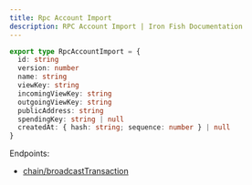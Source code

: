 ```yaml
---
title: Rpc Account Import
description: RPC Account Import | Iron Fish Documentation
---
```

```typescript
export type RpcAccountImport = {
  id: string
  version: number
  name: string
  viewKey: string
  incomingViewKey: string
  outgoingViewKey: string
  publicAddress: string
  spendingKey: string | null
  createdAt: { hash: string; sequence: number } | null
}
```

Endpoints: 
- [chain/broadcastTransaction](/developers/documentation/rpc/chain/broadcast_transaction)